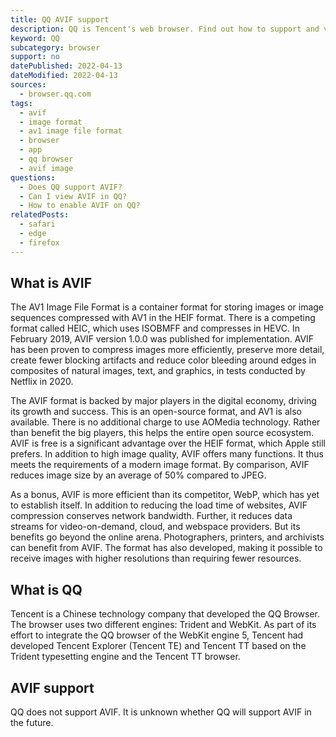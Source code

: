```yaml
---
title: QQ AVIF support
description: QQ is Tencent's web browser. Find out how to support and view AVIF images.
keyword: QQ
subcategory: browser
support: no
datePublished: 2022-04-13
dateModified: 2022-04-13
sources:
  - browser.qq.com
tags:
  - avif
  - image format
  - av1 image file format
  - browser
  - app
  - qq browser
  - avif image
questions:
  - Does QQ support AVIF?
  - Can I view AVIF in QQ?
  - How to enable AVIF on QQ?
relatedPosts:
  - safari
  - edge
  - firefox
---
```


## What is AVIF

The AV1 Image File Format is a container format for storing images or image sequences compressed with AV1 in the HEIF format. There is a competing format called HEIC, which uses ISOBMFF and compresses in HEVC. In February 2019, AVIF version 1.0.0 was published for implementation. AVIF has been proven to compress images more efficiently, preserve more detail, create fewer blocking artifacts and reduce color bleeding around edges in composites of natural images, text, and graphics, in tests conducted by Netflix in 2020.

The AVIF format is backed by major players in the digital economy, driving its growth and success. This is an open-source format, and AV1 is also available. There is no additional charge to use AOMedia technology. Rather than benefit the big players, this helps the entire open source ecosystem. AVIF is free is a significant advantage over the HEIF format, which Apple still prefers. In addition to high image quality, AVIF offers many functions. It thus meets the requirements of a modern image format. By comparison, AVIF reduces image size by an average of 50% compared to JPEG.

As a bonus, AVIF is more efficient than its competitor, WebP, which has yet to establish itself. In addition to reducing the load time of websites, AVIF compression conserves network bandwidth. Further, it reduces data streams for video-on-demand, cloud, and webspace providers. But its benefits go beyond the online arena. Photographers, printers, and archivists can benefit from AVIF. The format has also developed, making it possible to receive images with higher resolutions than requiring fewer resources.

## What is QQ

Tencent is a Chinese technology company that developed the QQ Browser. The browser uses two different engines: Trident and WebKit. As part of its effort to integrate the QQ browser of the WebKit engine 5, Tencent had developed Tencent Explorer (Tencent TE) and Tencent TT based on the Trident typesetting engine and the Tencent TT browser.

## AVIF support

QQ does not support AVIF. It is unknown whether QQ will support AVIF in the future.
